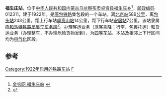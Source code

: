 {{noteTA
|1=zh-cn:始发车次; zh-hk:列車班次;
|2=zh-cn:车次; zh-hk:班次;
}}
{{Infobox China railway station 
|车站名称 = 福生庄站
|车站名称拼音 = Fushengzhuang
|车站位置 = [[内蒙古自治区|内蒙古]][[乌兰察布市|乌兰察布市]][[卓资县|卓资县]]
|归属 = [[呼和浩特铁路局|呼和浩特铁路局]]
|线路 = [[唐包铁路|唐包铁路]]
|车站等级 = [[四等站_(中铁)|四等站]]
}}
'''福生庄站'''，位于[[中华人民共和国|中华人民共和国]][[内蒙古自治区|内蒙古]][[乌兰察布市|乌兰察布市]][[卓资县|卓资县]][[福生庄乡|福生庄乡]]<ref>[http://ww.agri.com.cn/railway/1058.htm 金农网 福生庄站] {{Wayback|url=http://ww.agri.com.cn/railway/1058.htm |date=20160306041039 }}</ref>，[[邮政编码|邮政编码]]012311，建于1922年，是[[唐包铁路|唐包铁路]]集包段的一个车站。离[[北京站|北京站]]589[[公里|公里]]，离[[包头站|包头站]]243公里。距上行车站[[卓资山站|卓资山站]]14公里，距下行车站[[安居站|安居站]]7公里。该站隶属[[呼和浩特铁路局|呼和浩特铁路局]][[集宁车务段|集宁车务段]]<ref>{{cite web|url=http://rczp.china-railway.com.cn/huhetieluju/hhdwjj/public.jsp?id=MTk0Mg==|title=集宁车务段简介|publisher=中国铁路人才招聘网|accessdate=2017-10-10|archive-url=https://web.archive.org/web/20190219011355/http://rczp.china-railway.com.cn/huhetieluju/hhdwjj/public.jsp?id=MTk0Mg==|archive-date=2019-02-19|dead-url=yes}}</ref>。办理客运业务（旅客乘降；行李、包裹托运）和货运业务（办理整车，不办理危险货物发到），为[[四等站_(中铁)|四等车站]]，本站及相邻上下行区间均为[[电气化|电气化]]区段。

==参考==
{{reflist}}

{{start rail box}}
{{s-inop|[[卓资山站|卓资山站]]}}
{{s-line|[[唐包铁路|唐包铁路]]}}
{{s-inop|[[三道营站|三道营站]]}}
{{end box}}

{{唐包铁路}}
{{铁路车站小作品}}

[[Category:1922年启用的铁路车站|Category:1922年启用的铁路车站]]
[[Category:乌兰察布市铁路车站|F]]